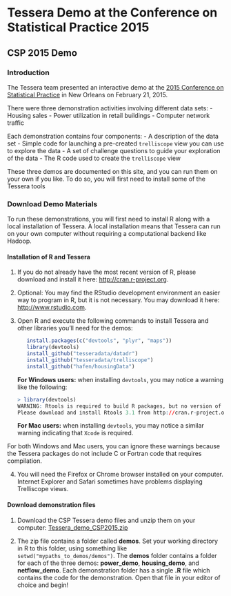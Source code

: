 <!--
Comments:
To create index.html, do this in R:

   library(buildDocs)
   setwd("~/Work/github/docs-csp2015")
   buildDocs("Rmarkdown", outLoc=".", copyrightText="2015 Tessera")

   # Comment out copyright text, and 'Previous' and 'Next' links since they
   # aren't relevant (and they break).  Ignore the warning.
   ## library(Smisc)
   ## streamEdit(list(c = list(at = "<p>&copy; , ", type = "html", fixed = TRUE), 
   ##                 c = list(at = "id=\"previous\">&larr;", type = "html", fixed = TRUE), 
   ##                 c = list(at = "id=\"next\">Next &rarr;", type = "html", fixed = TRUE)), 
   ##            inFile = "index.html", outFile = "index.html")

Then in a text editor edit links in 1&2 to remove interior <a> tags on each 
(so that the links open in new tabs).
-->

# Tessera Demo at the Conference on Statistical Practice 2015 #

## CSP 2015 Demo ##

### Introduction ###

The Tessera team presented an interactive demo at the 
<a href="http://www.amstat.org/meetings/csp/2015/" target="_blank">
2015 Conference on Statistical Practice</a> in 
New Orleans on February 21, 2015.

There were three demonstration activities involving different data sets:
- Housing sales
- Power utilization in retail buildings
- Computer network traffic

Each demonstration contains four components:
- A description of the data set
- Simple code for launching a pre-created `trelliscope` view you can use to explore the data
- A set of challenge questions to guide your exploration of the data
- The R code used to create the `trelliscope` view

These three demos are documented on this site, and you can run them on your
own if you like.  To do so, you will first need to install some of
the Tessera tools

### Download Demo Materials ###

To run these demonstrations, you will first need to install R along with
a local installation of Tessera.  A local installation means that Tessera can
run on your own computer without requiring a computational backend like Hadoop.

#### Installation of R and Tessera

1. If you do not already have the most recent version of R, please download and
install it here: <a href="http://cran.r-project.org" target="_blank">
http://cran.r-project.org</a>. 

2. Optional: You may find the RStudio development environment an easier way
to program in R, but it is not necessary. You may download it here:
<a href="http://www.rstudio.com/" target="_blank">http://www.rstudio.com</a>.

3. Open R and execute the following commands to install Tessera and other libraries 
you'll need for the demos:
   ```r
      install.packages(c("devtools", "plyr", "maps"))
      library(devtools)
      install_github("tesseradata/datadr")
      install_github("tesseradata/trelliscope")
      install_github("hafen/housingData")
   ```
   **For Windows users:**  when installing `devtools`, you may notice a warning like the following:
   ````r
   > library(devtools)
   WARNING: Rtools is required to build R packages, but no version of Rtools compatible with R 3.1.2 was found. (Only the following incompatible version(s) of Rtools were found:3.2)
   Please download and install Rtools 3.1 from http://cran.r-project.org/bin/windows/Rtools/ and then run find_rtools().
   ````
  **For Mac users:** when installing `devtools`, you may notice a similar warning indicating that `Xcode` is required.  

  For both Windows and Mac users, you can ignore these warnings because the Tessera packages do not include C or Fortran code that 
  requires compilation.

4. You will need the Firefox or Chrome browser installed on your computer.  Internet Explorer and Safari 
sometimes have problems displaying Trelliscope views.


#### Download demonstration files
 
1. Download the CSP Tessera demo files and unzip them on your computer:
[Tessera_demo_CSP2015.zip](Tessera_demo_CSP2015.zip)

2. The zip file contains a folder called **demos**.  Set your working directory in R to this folder,
using something like `setwd("mypaths_to_demos/demos")`.  The **demos** folder 
contains a folder for each of the three demos:  **power_demo**, **housing_demo**, and **netflow_demo**.
Each demonstration folder has a single **.R** file which contains the code for the demonstration. Open that 
file in your editor of choice and begin!

